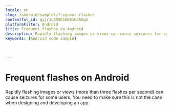 ```yaml
---
locale: en
slug: /android/samples/frequent-flashes
contentful_id: gyjr1L9RSK56D01HoAhqG
platformFilter: Android
title: Frequent flashes on Android
description: Rapidly flashing images or views can cause seizures for some users.
keywords: [Android code sample]


	
---
```


# Frequent flashes on Android

Rapidly flashing images or views (more than three flashes per second) can cause seizures for some users. You need to make sure this is not the case when designing and developing an app.

<CodeSample id="screen-flashes" locale="en" platform="android"/>